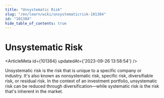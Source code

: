 ```yaml
---
title: "Unsystematic Risk"
slug: "/en/learn/wiki/unsystematicrisk-101384"
id: "101384"
hide_table_of_contents: true
---
```



# Unsystematic Risk

<ArticleMeta id={101384} updatedAt={'2023-09-26 13:58:54'} />
<div className='border-solid border-b border-t-0 my-4 border-[var(--ifm-color-gray-300)]' />

Unsystematic risk is the risk that is unique to a specific company or industry. It's also known as nonsystematic risk, specific risk, diversifiable risk, or residual risk. In the context of an investment portfolio, unsystematic risk can be reduced through diversification—while systematic risk is the risk that's inherent in the market.
